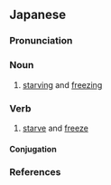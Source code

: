 ==Japanese==
{{ja-kanjitab|き|とう|yomi=o}}

===Pronunciation===
{{ja-pron|yomi=o|きとう|acc=0|acc_ref=DJR}}

===Noun===
{{ja-noun|きとう}}

# [[starving]] and [[freezing]]

===Verb===
{{ja-verb-suru|きとう}}

# [[starve]] and [[freeze]]

====Conjugation====
{{ja-suru|きとう}}

===References===
<references/>